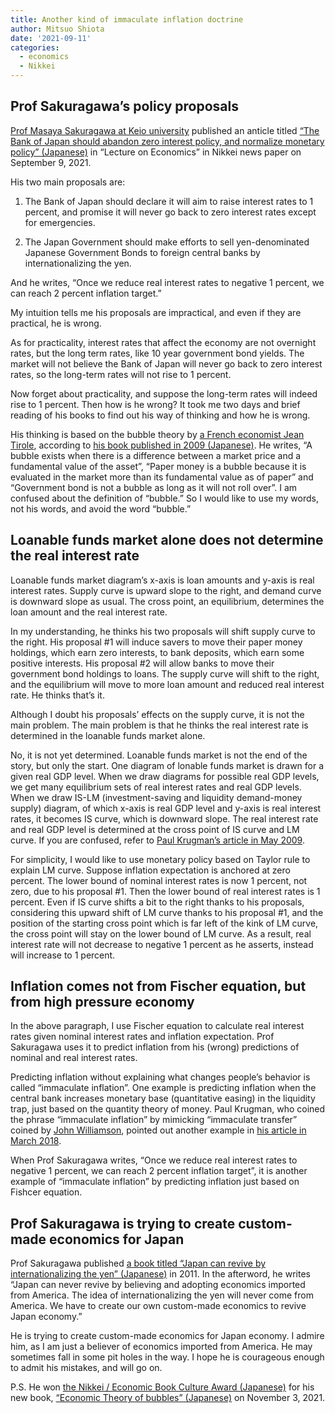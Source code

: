 ```yaml
---
title: Another kind of immaculate inflation doctrine
author: Mitsuo Shiota
date: '2021-09-11'
categories:
  - economics
  - Nikkei
---
```


## Prof Sakuragawa's policy proposals

[Prof Masaya Sakuragawa at Keio university](https://web.econ.keio.ac.jp/staff/masaya/index_en.html) published an anticle titled ["The Bank of Japan should abandon zero interest policy, and normalize monetary policy" (Japanese)](https://www.nikkei.com/nkd/company/article/?DisplayType=1&ng=DGKKZO75559710Y1A900C2KE8000&scode=8301&ba=9) in "Lecture on Economics" in Nikkei news paper on September 9, 2021.

His two main proposals are:

1. The Bank of Japan should declare it will aim to raise interest rates to 1 percent, and promise it will never go back to zero interest rates except for emergencies. 

2. The Japan Government should make efforts to sell yen-denominated Japanese Government Bonds to foreign central banks by internationalizing the yen.

And he writes, "Once we reduce real interest rates to negative 1 percent, we can reach 2 percent inflation target."

My intuition tells me his proposals are impractical, and even if they are practical, he is wrong.

As for practicality, interest rates that affect the economy are not overnight rates, but the long term rates, like 10 year government bond yields. The market will not believe the Bank of Japan will never go back to zero interest rates, so the long-term rates will not rise to 1 percent.

Now forget about practicality, and suppose the long-term rates will indeed rise to 1 percent. Then how is he wrong? It took me two days and brief reading of his books to find out his way of thinking and how he is wrong.

His thinking is based on the bubble theory by [a French economist Jean Tirole](https://www.banque-france.fr/sites/default/files/tirole_farhi.pdf), according to [his book published in 2009 (Japanese)](https://www.amazon.co.jp/%E7%B5%8C%E6%B8%88%E3%82%92%E5%8B%95%E3%81%8B%E3%81%99%E5%8D%98%E7%B4%94%E3%81%AA%E8%AB%96%E7%90%86-%E6%AB%BB%E5%B7%9D%E6%98%8C%E5%93%89/dp/433497564X). He writes, "A bubble exists when there is a difference between a market price and a fundamental value of the asset", "Paper money is a bubble because it is evaluated in the market more than its fundamental value as of paper" and "Government bond is not a bubble as long as it will not roll over". I am confused about the definition of "bubble." So I would like to use my words, not his words, and avoid the word "bubble."

## Loanable funds market alone does not determine the real interest rate

Loanable funds market diagram's x-axis is loan amounts and y-axis is real interest rates. Supply curve is upward slope to the right, and demand curve is downward slope as usual. The cross point, an equilibrium, determines the loan amount and the real interest rate.

In my understanding, he thinks his two proposals will shift supply curve to the right. His proposal #1 will induce savers to move their paper money holdings, which earn zero interests, to bank deposits, which earn some positive interests. His proposal #2 will allow banks to move their government bond holdings to loans. The supply curve will shift to the right, and the equilibrium will move to more loan amount and reduced real interest rate. He thinks that's it.

Although I doubt his proposals' effects on the supply curve, it is not the main problem. The main problem is that he thinks the real interest rate is determined in the loanable funds market alone.

No, it is not yet determined. Loanable funds market is not the end of the story, but only the start. One diagram of lonable funds market is drawn for a given real GDP level. When we draw diagrams for possible real GDP levels, we get many equilibrium sets of real interest rates and real GDP levels. When we draw IS-LM (investment-saving and liquidity demand-money supply) diagram, of which x-axis is real GDP level and y-axis is real interest rates, it becomes IS curve, which is downward slope. The real interest rate and real GDP level is determined at the cross point of IS curve and LM curve. If you are confused, refer to [Paul Krugman's article in May 2009](https://krugman.blogs.nytimes.com/2009/05/02/liquidity-preference-loanable-funds-and-niall-ferguson-wonkish/).

For simplicity, I would like to use monetary policy based on Taylor rule to explain LM curve. Suppose inflation expectation is anchored at zero percent. The lower bound of nominal interest rates is now 1 percent, not zero, due to his proposal #1. Then the lower bound of real interest rates is 1 percent. Even if IS curve shifts a bit to the right thanks to his proposals, considering this upward shift of LM curve thanks to his proposal #1, and the position of the starting cross point which is far left of the kink of LM curve, the cross point will stay on the lower bound of LM curve. As a result, real interest rate will not decrease to negative 1 percent as he asserts, instead will increase to 1 percent.

## Inflation comes not from Fischer equation, but from high pressure economy

In the above paragraph, I use Fischer equation to calculate real interest rates given nominal interest rates and inflation expectation. Prof Sakuragawa uses it to predict inflation from his (wrong) predictions of nominal and real interest rates.

Predicting inflation without explaining what changes people's behavior is called "immaculate inflation". One example is predicting inflation when the central bank increases monetary base (quantitative easing) in the liquidity trap, just based on the quantity theory of money. Paul Krugman, who coined the phrase "immaculate inflation" by mimicking "immaculate transfer" coined by [John Williamson](https://www.piie.com/blogs/realtime-economic-issues-watch/john-williamson-1937-2021-trailblazer-and-cherished-colleague), pointed out another example in [his article in March 2018](https://www.nytimes.com/2018/03/27/opinion/immaculate-inflation-strikes-again-wonkish.html).

When Prof Sakuragawa writes, "Once we reduce real interest rates to negative 1 percent, we can reach 2 percent inflation target", it is another example of "immaculate inflation" by predicting inflation just based on Fishcer equation.

## Prof Sakuragawa is trying to create custom-made economics for Japan

Prof Sakuragawa published [a book titled "Japan can revive by internationalizing the yen" (Japanese)](https://www.amazon.co.jp/%E2%80%9C%E5%86%86%E2%80%9D%E5%9B%BD%E9%9A%9B%E5%8C%96%E3%81%A7%E6%97%A5%E6%9C%AC%E3%81%AF%E5%BE%A9%E6%B4%BB%E3%81%99%E3%82%8B%EF%BC%81-%E6%AB%BB%E5%B7%9D%E6%98%8C%E5%93%89/dp/4023309591) in 2011. In the afterword, he writes "Japan can never revive by believing and adopting economics imported from America. The idea of internationalizing the yen will never come from America. We have to create our own custom-made economics to revive Japan economy."

He is trying to create custom-made economics for Japan economy. I admire him, as I am just a believer of economics imported from America. He may sometimes fall in some pit holes in the way. I hope he is courageous enough to admit his mistakes, and will go on.

P.S.
He won [the Nikkei / Economic Book Culture Award (Japanese)](https://www.jcer.or.jp/about-jcer/bunka) for his new book, ["Economic Theory of bubbles" (Japanese)](https://www.jcer.or.jp/jcer_download_log.php?f=eyJwb3N0X2lkIjozNzQ4MiwiZmlsZV9wb3N0X2lkIjoiODQyMzEifQ==&post_id=37482&file_post_id=84231) on November 3, 2021.
